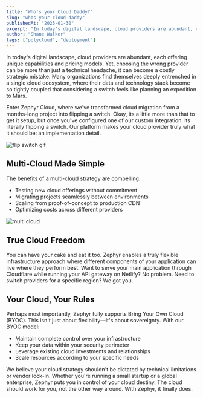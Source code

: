 ```yaml
---
title: "Who's your Cloud Daddy?"
slug: "whos-your-cloud-daddy"
publishedAt: "2025-01-30"
excerpt: "In today's digital landscape, cloud providers are abundant, each offering unique capabilities and pricing models. Yet, choosing the wrong provider can be more than just a technical headache, it can become a costly strategic mistake."
author: "Shane Walker"
tags: ["polycloud", "deployment"]
---
```



In today's digital landscape, cloud providers are abundant, each offering unique capabilities and pricing models. Yet, choosing the wrong provider can be more than just a technical headache, it can become a costly strategic mistake. Many organizations find themselves deeply entrenched in a single cloud ecosystem, where their data and technology stack become so tightly coupled that considering a switch feels like planning an expedition to Mars.

Enter Zephyr Cloud, where we've transformed cloud migration from a months-long project into flipping a switch. Okay, its a little more than that to get it setup, but once you've configured one of our custom integration, its literally flipping a switch. Our platform makes your cloud provider truly what it should be: an implementation detail.

<img src={FlipSwitch} alt='flip switch gif' />

## Multi-Cloud Made Simple

The benefits of a multi-cloud strategy are compelling:
- Testing new cloud offerings without commitment
- Migrating projects seamlessly between environments
- Scaling from proof-of-concept to production CDN
- Optimizing costs across different providers

<img src={MultiCloud} alt='multi cloud' />

## True Cloud Freedom

You can have your cake and eat it too. Zephyr enables a truly flexible infrastructure approach where different components of your application can live where they perform best. Want to serve your main application through Cloudflare while running your API gateway on Netlify? No problem. Need to switch providers for a specific region? We got you.

## Your Cloud, Your Rules

Perhaps most importantly, Zephyr fully supports Bring Your Own Cloud (BYOC). This isn't just about flexibility—it's about sovereignty. With our BYOC model:

- Maintain complete control over your infrastructure
- Keep your data within your security perimeter
- Leverage existing cloud investments and relationships
- Scale resources according to your specific needs

We believe your cloud strategy shouldn't be dictated by technical limitations or vendor lock-in. Whether you're running a small startup or a global enterprise, Zephyr puts you in control of your cloud destiny.
The cloud should work for you, not the other way around. With Zephyr, it finally does.
